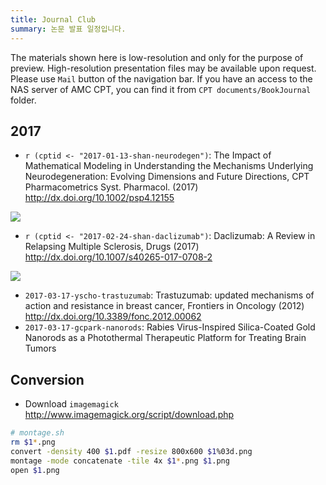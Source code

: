 ```yaml
---
title: Journal Club
summary: 논문 발표 일정입니다.
---
```


The materials shown here is low-resolution and only for the purpose of preview. 
High-resolution presentation files may be available upon request. Please use `Mail` button of the navigation bar.
If you have an access to the NAS server of AMC CPT, you can find it from `CPT documents/BookJournal` folder.

## 2017

- `r (cptid <- "2017-01-13-shan-neurodegen")`: The Impact of Mathematical Modeling in Understanding the Mechanisms Underlying Neurodegeneration: Evolving Dimensions and Future Directions, CPT Pharmacometrics Syst. Pharmacol. (2017) <http://dx.doi.org/10.1002/psp4.12155>

![](/assets/`r paste0(cptid, ".png")`)

- `r (cptid <- "2017-02-24-shan-daclizumab")`: Daclizumab: A Review in Relapsing Multiple Sclerosis, Drugs (2017) <http://dx.doi.org/10.1007/s40265-017-0708-2>

![](/assets/`r paste0(cptid, ".png")`)

- `2017-03-17-yscho-trastuzumab`: Trastuzumab: updated mechanisms of action and resistance in breast cancer, Frontiers in Oncology (2012) <http://dx.doi.org/10.3389/fonc.2012.00062>
- `2017-03-17-gcpark-nanorods`: Rabies Virus-Inspired Silica-Coated Gold Nanorods as a Photothermal Therapeutic Platform for Treating Brain Tumors


## Conversion

- Download `imagemagick` <http://www.imagemagick.org/script/download.php>

```bash
# montage.sh
rm $1*.png
convert -density 400 $1.pdf -resize 800x600 $1%03d.png
montage -mode concatenate -tile 4x $1*.png $1.png
open $1.png
```
